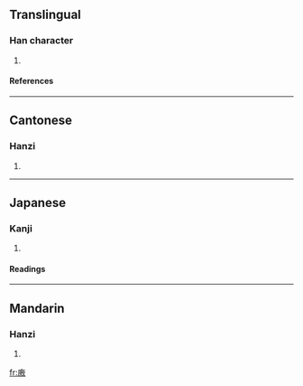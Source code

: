 ==Translingual==
===Han character===
{{Han char|rn=53|rad=广|as=11|sn=14|four=0024<sub>8</sub>|canj=戈土尸大 (IGSK), 戈手尸大 (IQSK)}}
# {{defn|Han|sort=广11}}
====References====
{{Han ref|kx=0349.330|dkj=09460|dj=0661.030|hdz=20894.140|uh=5ED2|ud=24274|bh=E1BC|bd=57788}}
----
==Cantonese==
===Hanzi===
{{yue-hanzi|jyut=|y=ngou4}}
# {{defn|Cantonese}}
----
==Japanese==
===Kanji===
{{ja-kanji|grade=|rs=广11}}
# {{defn|Japanese}} 
====Readings====
{{ja-readings|on=[[ごう]] (gō)|kun=}}
----
==Mandarin==
===Hanzi===
{{cmn-hanzi|pin=[[áo]] ([[ao2]]), [[yìn]] ([[yin4]])|wg=ao<sup>2</sup>, yin<sup>4</sup>}}
# {{defn|Mandarin}}

[[fr:廒]]